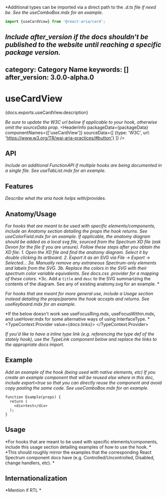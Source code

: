 <!-- Copyright 2021 Adobe. All rights reserved.
This file is licensed to you under the Apache License, Version 2.0 (the "License");
you may not use this file except in compliance with the License. You may obtain a copy
of the License at http://www.apache.org/licenses/LICENSE-2.0
Unless required by applicable law or agreed to in writing, software distributed under
the License is distributed on an "AS IS" BASIS, WITHOUT WARRANTIES OR REPRESENTATIONS
OF ANY KIND, either express or implied. See the License for the specific language
governing permissions and limitations under the License. -->


*Additional types can be imported via a direct path to the *.d.ts file if need be. See the useComboBox.mdx for an example.*

```jsx import
import {useCardView} from '@react-aria/card';
```

*Include after_version if the docs shouldn't be published to the website until reaching a specific package version.*
---
category: Category Name
keywords: []
after_version: 3.0.0-alpha.0
---

# useCardView

<p>{docs.exports.useCardView.description}</p>

*Be sure to update the W3C url below if applicable to your hook, otherwise omit the sourceData prop.*
<HeaderInfo
  packageData={packageData}
  componentNames={['useCardView']}
  sourceData={[
    {type: 'W3C', url: 'https://www.w3.org/TR/wai-aria-practices/#button'}
  ]} />

## API

*Include an additional FunctionAPI if multiple hooks are being documented in a single file. See useTabList.mdx for an example.*
<FunctionAPI function={docs.exports.useCardView} links={docs.links} />

## Features

*Describe what the aria hook helps with/provides.*

## Anatomy/Usage

*For hooks that are meant to be used with specific elements/components, include an Anatomy section detailing the props the hook returns. See useColorField.mdx for an example.*
*If applicable, the anatomy diagram should be added as a local svg file, sourced from the Spectrum XD file (ask Devon for the file if you are unsure). Follow these steps after you obtain the XD file:*
*1. Open the XD file and find the anatomy diagram. Select it by double clicking its artboard.*
*2. Export it as an SVG via File -> Export -> Selected...*
*3a. Manually remove any extraneous Spectrum-only elements and labels from the SVG.*
*3b. Replace the colors in the SVG with their spectrum color variable equivalents. See docs.css .provider for a mapping of these colors.*
*3c. Add a `title` and `desc` to the SVG summarizing the contents of the diagram. See any of existing anatomy.svg for an example. *
<Anatomy />

*For hooks that are meant for more general use, include a Usage section instead detailing the props/params the hook accepts and returns. See useKeyboard.mdx for an example.*

*If the below doesn't work see useFocusRing.mdx, useFocusWithin.mdx, and useHover.mdx for some alternative ways of using InterfaceType. *
<TypeContext.Provider value={docs.links}>
  <InterfaceType properties={docs.links[docs.exports.useCardView.return.id].properties} />
</TypeContext.Provider>

*If you'd like to have a inline type link (e.g. referencing the type def of the stately hook), use the TypeLink component below and replace the links to the appropriate docs import.*
<TypeLink links={docs.links} type={docs.exports.useCardView} />

## Example

*Add an example of the hook (being used with native elements, etc)*
*If you create an example component that will be reused else where in this doc, include export=true so that you can directly reuse the component and avoid copy pasting the same code.*
*See useComboBox.mdx for an example.*
```tsx example export=true
function Example(props) {
  return (
    <div>test</div>
  );
}
```

## Usage

*For hooks that are meant to be used with specific elements/components, include this usage section detailing examples of how to use the hook. *
*This should roughly mirror the examples that the corresponding React Spectrum component docs have (e.g. Controlled/Uncontrolled, Disabled, change handlers, etc). *

## Internationalization

*Mention if RTL *
